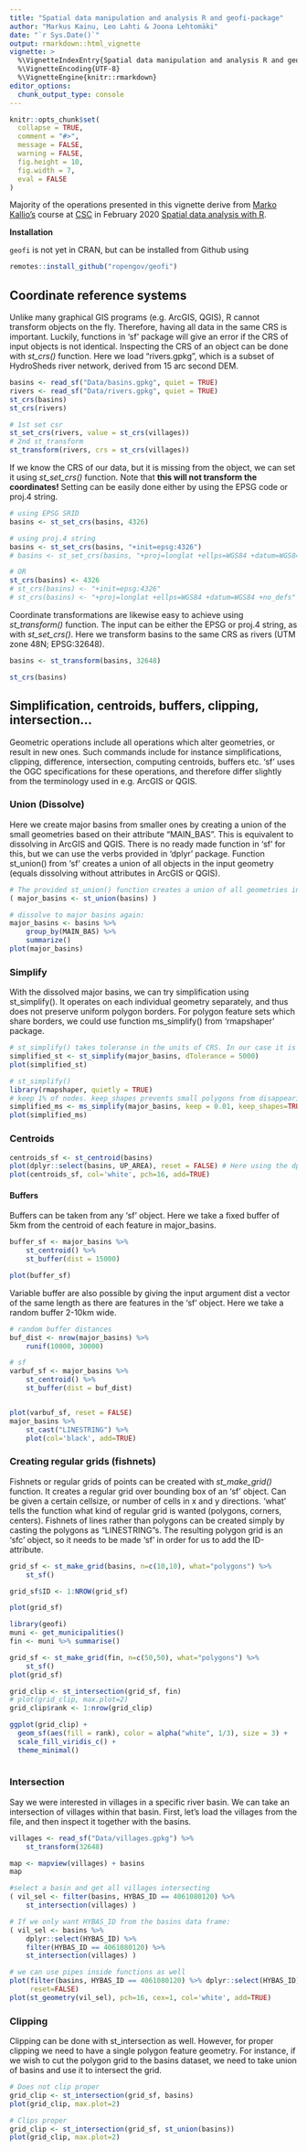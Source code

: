 ```yaml
---
title: "Spatial data manipulation and analysis R and geofi-package"
author: "Markus Kainu, Leo Lahti & Joona Lehtomäki"
date: "`r Sys.Date()`"
output: rmarkdown::html_vignette
vignette: >
  %\VignetteIndexEntry{Spatial data manipulation and analysis R and geofi-package}
  %\VignetteEncoding{UTF-8}
  %\VignetteEngine{knitr::rmarkdown}
editor_options: 
  chunk_output_type: console
---
```


```r
knitr::opts_chunk$set(
  collapse = TRUE,
  comment = "#>",
  message = FALSE, 
  warning = FALSE,
  fig.height = 10, 
  fig.width = 7,
  eval = FALSE
)
```

Majority of the operations presented in this vignette derive from [Marko Kallio's](http://markokallio.fi/) course at [CSC](https://www.csc.fi/en/home) in February 2020 [Spatial data analysis with R](https://www.csc.fi/web/training/-/r_spatial_2019).  


**Installation**

`geofi` is not yet in CRAN, but can be installed from Github using

```r
remotes::install_github("ropengov/geofi")
```


## Coordinate reference systems

Unlike many graphical GIS programs (e.g. ArcGIS, QGIS), R cannot transform objects on the fly. Therefore, having all data in the same CRS is important. Luckily, functions in 'sf' package will give an error if the CRS of input objects is not identical. Inspecting the CRS of an object can be done with *st_crs()* function. Here we load "rivers.gpkg", which is a subset of HydroSheds river network, derived from 15 arc second DEM.

```r
basins <- read_sf("Data/basins.gpkg", quiet = TRUE)
rivers <- read_sf("Data/rivers.gpkg", quiet = TRUE)
st_crs(basins)
st_crs(rivers)

# 1st set csr
st_set_crs(rivers, value = st_crs(villages))
# 2nd st_transform
st_transform(rivers, crs = st_crs(villages)) 

```


If we know the CRS of our data, but it is missing from the object, we can set it using *st_set_crs()* function. Note that **this will not transform the coordinates!** Setting can be easily done either by using the EPSG code or proj.4 string. 

```r
# using EPSG SRID
basins <- st_set_crs(basins, 4326)

# using proj.4 string
basins <- st_set_crs(basins, "+init=epsg:4326")
# basins <- st_set_crs(basins, "+proj=longlat +ellps=WGS84 +datum=WGS84 +no_defs")

# OR
st_crs(basins) <- 4326
# st_crs(basins) <- "+init=epsg:4326"
# st_crs(basins) <- "+proj=longlat +ellps=WGS84 +datum=WGS84 +no_defs"
```


Coordinate transformations are likewise easy to achieve using *st_transform()* function. The input can be either the EPSG or proj.4 string, as with *st_set_crs()*. Here we transform basins to the same CRS as rivers (UTM zone 48N; EPSG:32648).

```r
basins <- st_transform(basins, 32648) 

st_crs(basins)
```


## Simplification, centroids, buffers, clipping, intersection...

Geometric operations include all operations which alter geometries, or result in new ones. Such commands include for instance simplifications, clipping, difference, intersection, computing centroids, buffers etc. 'sf' uses the OGC specifications for these operations, and therefore differ slightly from the terminology used in e.g. ArcGIS or QGIS.


### Union (Dissolve)


Here we create major basins from smaller ones by creating a union of the small geometries based on their attribute "MAIN_BAS". This is equivalent to dissolving in ArcGIS and QGIS. There is no ready made function in 'sf' for this, but we can use the verbs provided in 'dplyr' package. Function st_union() from 'sf' creates a union of all objects in the input geometry (equals dissolving without attributes in ArcGIS or QGIS).

```r
# The provided st_union() function creates a union of all geometries in the input
( major_basins <- st_union(basins) )

# dissolve to major basins again:
major_basins <- basins %>% 
    group_by(MAIN_BAS) %>% 
    summarize()
plot(major_basins)

```

### Simplify

With the dissolved major basins, we can try simplification using st_simplify(). It operates on each individual geometry separately, and thus does not preserve uniform polygon borders. For polygon feature sets which share borders, we could use function ms_simplify() from 'rmapshaper' package.

```r
# st_simplify() takes toleranse in the units of CRS. In our case it is UTM, so the unit is meters.
simplified_st <- st_simplify(major_basins, dTolerance = 5000)
plot(simplified_st)

# st_simplify() 
library(rmapshaper, quietly = TRUE)
# keep 1% of nodes. keep_shapes prevents small polygons from disappearing at high simplification
simplified_ms <- ms_simplify(major_basins, keep = 0.01, keep_shapes=TRUE)
plot(simplified_ms)
```



### Centroids

```r
centroids_sf <- st_centroid(basins)
plot(dplyr::select(basins, UP_AREA), reset = FALSE) # Here using the dplyr::, because also raster package has a function named select(), and it creates conflict. the dplyr:: specifies that it is looking for the function in package 'dplyr'.
plot(centroids_sf, col='white', pch=16, add=TRUE)
```


#### Buffers

Buffers can be taken from any 'sf' object. Here we take a fixed buffer of 5km from the centroid of each feature in major_basins.
```r
buffer_sf <- major_basins %>%
    st_centroid() %>% 
    st_buffer(dist = 15000)

plot(buffer_sf)
```


Variable buffer are also possible by giving the input argument dist a vector of the same length as there are features in the 'sf' object. Here we take a random buffer 2-10km wide.

```r
# random buffer distances
buf_dist <- nrow(major_basins) %>% 
    runif(10000, 30000)

# sf
varbuf_sf <- major_basins %>%
    st_centroid() %>% 
    st_buffer(dist = buf_dist)


plot(varbuf_sf, reset = FALSE)
major_basins %>%
    st_cast("LINESTRING") %>%
    plot(col='black', add=TRUE)
```


### Creating regular grids (fishnets)

Fishnets or regular grids of points can be created with *st_make_grid()* function. It creates a regular grid over bounding box of an 'sf' object. Can be given a certain cellsize, or number of cells in x and y directions. 'what' tells the function what kind of regular grid is wanted (polygons, corners, centers). Fishnets of lines rather than polygons can be created simply by casting the polygons as "LINESTRING"s.
The resulting polygon grid is an 'sfc' object, so it needs to be made 'sf' in order for us to add the ID-attribute.

```r
grid_sf <- st_make_grid(basins, n=c(10,10), what="polygons") %>%
    st_sf()

grid_sf$ID <- 1:NROW(grid_sf)

plot(grid_sf)

```

```r
library(geofi)
muni <- get_municipalities()
fin <- muni %>% summarise()

grid_sf <- st_make_grid(fin, n=c(50,50), what="polygons") %>%
    st_sf()
plot(grid_sf)

grid_clip <- st_intersection(grid_sf, fin)
# plot(grid_clip, max.plot=2)
grid_clip$rank <- 1:nrow(grid_clip)

ggplot(grid_clip) +
  geom_sf(aes(fill = rank), color = alpha("white", 1/3), size = 3) +
  scale_fill_viridis_c() +
  theme_minimal()
  
```



### Intersection

Say we were interested in villages in a specific river basin. We can take an intersection of villages within that basin. First, let's load the villages from the file, and then inspect it together with the basins.

```r
villages <- read_sf("Data/villages.gpkg") %>%
    st_transform(32648)

map <- mapview(villages) + basins
map

#select a basin and get all villages intersecting
( vil_sel <- filter(basins, HYBAS_ID == 4061080120) %>%
    st_intersection(villages) )

# If we only want HYBAS_ID from the basins data frame:
( vil_sel <- basins %>% 
    dplyr::select(HYBAS_ID) %>% 
    filter(HYBAS_ID == 4061080120) %>%
    st_intersection(villages) )

# we can use pipes inside functions as well
plot(filter(basins, HYBAS_ID == 4061080120) %>% dplyr::select(HYBAS_ID), 
     reset=FALSE)
plot(st_geometry(vil_sel), pch=16, cex=1, col='white', add=TRUE)

```



### Clipping

Clipping can be done with st_intersection as well. However, for proper clipping we need to have a single polygon feature geometry. For instance, if we wish to cut the polygon grid to the basins dataset, we need to take union of basins and use it to intersect the grid.

```r
# Does not clip proper
grid_clip <- st_intersection(grid_sf, basins)
plot(grid_clip, max.plot=2)

# Clips proper
grid_clip <- st_intersection(grid_sf, st_union(basins))
plot(grid_clip, max.plot=2)
```

